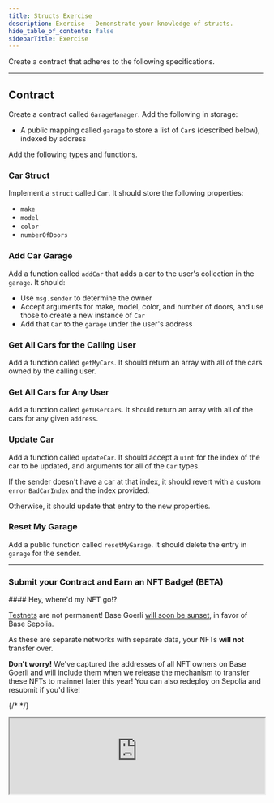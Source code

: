 ```yaml
---
title: Structs Exercise
description: Exercise - Demonstrate your knowledge of structs.
hide_table_of_contents: false
sidebarTitle: Exercise
---
```


Create a contract that adheres to the following specifications.

---

## Contract

Create a contract called `GarageManager`. Add the following in storage:

- A public mapping called `garage` to store a list of `Car`s (described below), indexed by address

Add the following types and functions.

### Car Struct

Implement a `struct` called `Car`. It should store the following properties:

- `make`
- `model`
- `color`
- `numberOfDoors`

### Add Car Garage

Add a function called `addCar` that adds a car to the user's collection in the `garage`. It should:

- Use `msg.sender` to determine the owner
- Accept arguments for make, model, color, and number of doors, and use those to create a new instance of `Car`
- Add that `Car` to the `garage` under the user's address

### Get All Cars for the Calling User

Add a function called `getMyCars`. It should return an array with all of the cars owned by the calling user.

### Get All Cars for Any User

Add a function called `getUserCars`. It should return an array with all of the cars for any given `address`.

### Update Car

Add a function called `updateCar`. It should accept a `uint` for the index of the car to be updated, and arguments for all of the `Car` types.

If the sender doesn't have a car at that index, it should revert with a custom `error` `BadCarIndex` and the index provided.

Otherwise, it should update that entry to the new properties.

### Reset My Garage

Add a public function called `resetMyGarage`. It should delete the entry in `garage` for the sender.

---

### Submit your Contract and Earn an NFT Badge! (BETA)

<Note>
#### Hey, where'd my NFT go!?

[Testnets](/learn/deployment-to-testnet/test-networks) are not permanent! Base Goerli [will soon be sunset](https://base.mirror.xyz/kkz1-KFdUwl0n23PdyBRtnFewvO48_m-fZNzPMJehM4), in favor of Base Sepolia.

As these are separate networks with separate data, your NFTs **will not** transfer over.

**Don't worry!** We've captured the addresses of all NFT owners on Base Goerli and will include them when we release the mechanism to transfer these NFTs to mainnet later this year! You can also redeploy on Sepolia and resubmit if you'd like!
</Note>

{/* <CafeUnitTest nftNum={7}/> */}

<iframe
  src="https://684b5e62b1ff46bc5bf83966-aijszlfakk.chromatic.com/iframe.html?args=&id=components-cafeunittest--seven&viewMode=story&dark=true&hero=true"
  width="100%"
  height="auto"
/>

<Accordion title="⚠️ Spoiler Alert: Open only if tests fail">
Ensure your variable sizes align with their intended use, and consider the nuances of packing in Solidity. Resources: [Solidity - Layout in Storage](https://docs.soliditylang.org/en/v0.8.17/internals/layout_in_storage.html#layout-of-state-variables-in-storage), [Variables in Struct](/learn/structs/structs-sbs#setting-up-the-struct)
</Accordion>
